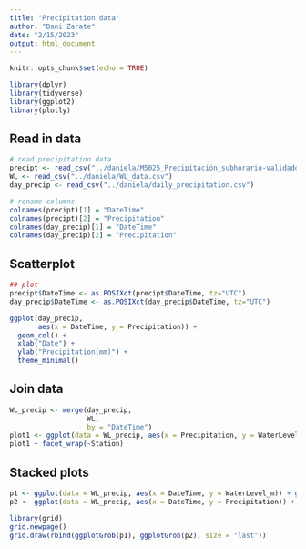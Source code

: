 ```yaml
---
title: "Precipitation data"
author: "Dani Zarate"
date: "2/15/2023"
output: html_document
---
```


```r
knitr::opts_chunk$set(echo = TRUE)

library(dplyr)
library(tidyverse)
library(ggplot2)
library(plotly)

```

## Read in data

```r
# read precipitation data
precipt <- read_csv("../daniela/M5025_Precipitación_subhorario-validado.csv")
WL <- read_csv("../daniela/WL_data.csv")
day_precip <- read_csv("../daniela/daily_precipitation.csv")

# rename columns
colnames(precipt)[1] = "DateTime"
colnames(precipt)[2] = "Precipitation"
colnames(day_precip)[1] = "DateTime"
colnames(day_precip)[2] = "Precipitation"

```

## Scatterplot
```r
## plot 
precipt$DateTime <- as.POSIXct(precipt$DateTime, tz="UTC")
day_precip$DateTime <- as.POSIXct(day_precip$DateTime, tz="UTC")

ggplot(day_precip, 
       aes(x = DateTime, y = Precipitation)) + 
  geom_col() +
  xlab("Date") +
  ylab("Precipitation(mm)") +
  theme_minimal()

```

## Join data
```r
WL_precip <- merge(day_precip,
                   WL,
                   by = "DateTime")
plot1 <- ggplot(data = WL_precip, aes(x = Precipitation, y = WaterLevel_m)) + geom_point()
plot1 + facet_wrap(~Station)

```

## Stacked plots
```r
p1 <- ggplot(data = WL_precip, aes(x = DateTime, y = WaterLevel_m)) + geom_line()
p2 <- ggplot(data = WL_precip, aes(x = DateTime, y = Precipitation)) + geom_col()

library(grid)
grid.newpage()
grid.draw(rbind(ggplotGrob(p1), ggplotGrob(p2), size = "last"))

```